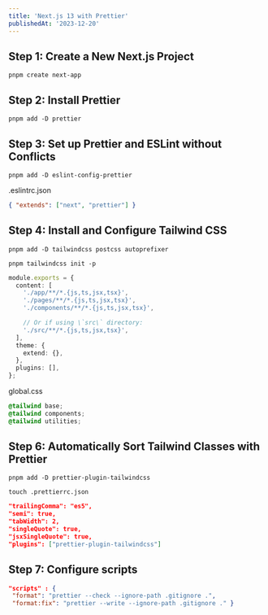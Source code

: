 ```yaml
---
title: 'Next.js 13 with Prettier'
publishedAt: '2023-12-20'
---
```


## Step 1: Create a New Next.js Project

```shell
pnpm create next-app
```

## Step 2: Install Prettier

```shell
pnpm add -D prettier
```

## Step 3: Set up Prettier and ESLint without Conflicts

```shell
pnpm add -D eslint-config-prettier
```

.eslintrc.json

```json
{ "extends": ["next", "prettier"] }
```

## Step 4: Install and Configure Tailwind CSS

```shell
pnpm add -D tailwindcss postcss autoprefixer

pnpm tailwindcss init -p
```

```typescript
module.exports = {
  content: [
    './app/**/*.{js,ts,jsx,tsx}',
    './pages/**/*.{js,ts,jsx,tsx}',
    './components/**/*.{js,ts,jsx,tsx}',

    // Or if using \`src\` directory:
    './src/**/*.{js,ts,jsx,tsx}',
  ],
  theme: {
    extend: {},
  },
  plugins: [],
};
```

global.css

```css
@tailwind base;
@tailwind components;
@tailwind utilities;
```

## Step 6: Automatically Sort Tailwind Classes with Prettier

```shell
pnpm add -D prettier-plugin-tailwindcss

touch .prettierrc.json
```

```json
"trailingComma": "es5",
"semi": true,
"tabWidth": 2,
"singleQuote": true,
"jsxSingleQuote": true,
"plugins": ["prettier-plugin-tailwindcss"]
```

## Step 7: Configure scripts

```json
"scripts" : {
 "format": "prettier --check --ignore-path .gitignore .",
 "format:fix": "prettier --write --ignore-path .gitignore ." }
```
